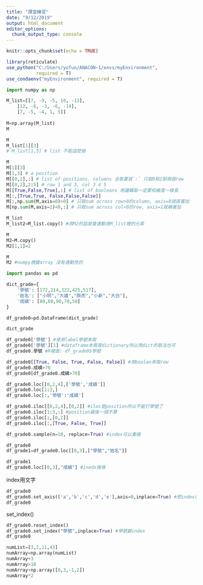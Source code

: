```yaml
---
title: "課堂練習"
date: "9/12/2019"
output: html_document
editor_options: 
  chunk_output_type: console
---
```


```r
knitr::opts_chunk$set(echo = TRUE)

library(reticulate)
use_python("C:/Users/yofun/ANACON~1/envs/myEnvironment",
           required = T)
use_condaenv("myEnvironment", required = T)
```

```python
import numpy as np
```

```python
M_list=[[7, -9, -5, 10, -13], 
    [12, -6, -3, -6, -14], 
    [7, -5, -4, 1, 5]]
    
M=np.array(M_list)
M
```
```python
M
M_list[1][3]
# M_list[1,3] # list 不能這麼做

M
M[1][3]
M[1,3] # a position
M[[0,2],:] # list of positions. columns 全取要寫`:` 只取0和2那兩個row
M[[0,2],2:5] # row 1 and 3, col 3 4 5
M[[True,False,True],:] # list of booleans 用邏輯取一定要和維度一樣長
M[:,[True,True, False,False,False]] 
M[:,np.sum(M,axis=0)>0] # 只取sum across row>0的column, axis=0就直著加
M[np.sum(M,axis=1)<0,:] # 只取sum across col<0的row, axis=1就橫著加
```

```python
M_list
M_list2=M_list.copy() #改M2的話就會連動改M_list裡的元素

```

```python
M
M2=M.copy()
M2[1,1]=2

M
M2 #numpy裡變array 沒有連動性的 
```

```python
import pandas as pd
```

```python
dict_grade={
    '學號': [172,214,322,425,517],
    '姓名': ["小明","大雄","胖虎","小新","大白"],
    '成績': [80,60,90,70,50]
}

df_grade0=pd.DataFrame(dict_grade)
```

```python
dict_grade

df_grade0['學號'] #使用label學號來取
df_grade0['學號'][1] #dataframe本質是dictionary所以用dict的取法也可
df_grade0.學號 #R裡面: df_grade0$學號
```

```python
df_grade0[[True, False, True, False, False]] #用boolen來取row
df_grade0.成績>70
df_grade0[df_grade0.成績>70]
```

```python
df_grade0.loc[[0,2,4],['學號','成績']]
df_grade0.loc[1:3,]
df_grade0.loc[:,'學號':'成績']
```

```python
df_grade0.iloc[[0,2,4],[0,2]] #iloc是position所以不能打學號了
df_grade0.iloc[1:3,:] #position最後一個不算
df_grade0.iloc[:,[0,2]]
df_grade0.iloc[:,[True, False, True]]

```

```python
df_grade0.sample(n=10, replace=True) #index可以重複
```

```python
df_grade0
df_grade1=df_grade0.loc[[0,3],["學號","姓名"]]

df_grade1
df_grade0.loc[[0,3],"成績"] #inedx搜尋
```

index用文字
```python
df_grade0
df_grade0.set_axis(['a','b','c','d','e'],axis=0,inplace=True) #把index改掉
df_grade0
```

set_index()
```python
df_grade0.reset_index()
df_grade0.set_index("學號",inplace=True) #學號變index
df_grade0
```

```python
numList=[3,2,11,43]
numArray=np.array(numList)
numArray+3
numArray>10
numArray+np.array([0,3,-1,2])
numArray*2
```

